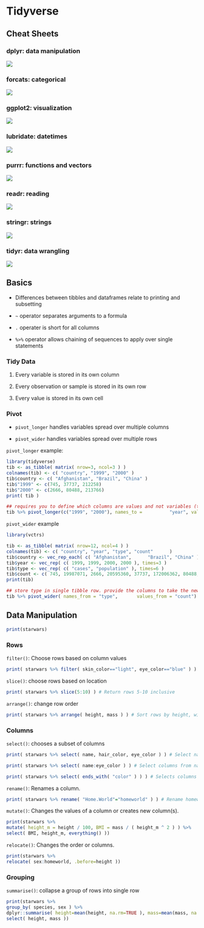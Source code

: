 # Tidyverse

## Cheat Sheets

### dplyr: data manipulation

![](images/dplyr-1.png)

### forcats: categorical

![](images/forcats-1.png)

### ggplot2: visualization

![](images/ggplot2-1.png)

### lubridate: datetimes

![](images/lubridate-1.png)

### purrr: functions and vectors

![](images/purrr-1.png)

### readr: reading

![](images/readr-1.png)

### stringr: strings

![](images/stringr-1.png)

### tidyr: data wrangling

![](images/tidyr-1.png)

## Basics

-   Differences between tibbles and dataframes relate to printing and subsetting

-   `~` operator separates arguments to a formula

-   `.` operater is short for all columns

-   `%>%` operator allows chaining of sequences to apply over single statements

### Tidy Data

1.  Every variable is stored in its own column

2.  Every observation or sample is stored in its own row

3.  Every value is stored in its own cell

### Pivot

-   `pivot_longer` handles variables spread over multiple columns

-   `pivot_wider` handles variables spread over multiple rows

`pivot_longer` example:

```r
library(tidyverse)
tib <- as_tibble( matrix( nrow=3, ncol=3 ) )
colnames(tib) <- c( "country", "1999", "2000" )
tib$country <- c( "Afghanistan", "Brazil", "China" )
tib$"1999" <- c(745, 37737, 212258)
tib$"2000" <- c(2666, 80488, 213766)
print( tib )
```

```r
## requires you to define which columns are values and not variables (the years 1999 and 2000, in our example), the name of the new column to move the column names to, and the name of the new column to move corresponding column values to
tib %>% pivot_longer(c("1999", "2000"), names_to =			"year", values_to = "cases")
```

`pivot_wider` example

```r
library(vctrs)

tib <- as_tibble( matrix( nrow=12, ncol=4 ) )
colnames(tib) <- c( "country", "year", "type", "count" 		)
tib$country <- vec_rep_each( c( "Afghanistan", 		"Brazil", "China" ), times=4 )
tib$year <- vec_rep( c( 1999, 1999, 2000, 2000 ), times=3 )
tib$type <- vec_rep( c( "cases", "population" ), times=6 )
tib$count <- c( 745, 19987071, 2666, 20595360, 37737, 172006362, 80488, 174504898, 212258, 127295272, 213766, 1280428583 )
print(tib)
```

```r
## store type in single tibble row. provide the columns to take the new variable names from (type in the current tibble) and the column to take the corresponding values from (count)
tib %>% pivot_wider( names_from = "type",		values_from = "count")
```

## Data Manipulation

```r
print(starwars)
```

### Rows

`filter()`: Choose rows based on column values

```r
print( starwars %>% filter( skin_color=="light", eye_color=="blue" ) )
```

`slice()`: choose rows based on location

```r
print( starwars %>% slice(5:10) ) # Return rows 5-10 inclusive
```

`arrange()`: change row order

```r
print( starwars %>% arrange( height, mass ) ) # Sort rows by height, within height by mass
```

### Columns

`select()`: chooses a subset of columns

```r
print( starwars %>% select( name, hair_color, eye_color ) ) # Select name, hair colour, eye colour columns

print( starwars %>% select( name:eye_color ) ) # Select columns from name to eye colour

print( starwars %>% select( ends_with( "color" ) ) ) # Selects columns whose name ends w/color
```

`rename()`: Renames a column.

```r
print( starwars %>% rename( "Home.World"="homeworld" ) ) # Rename homeworld column to Home.World
```

`mutate()`: Changes the values of a column or creates new column(s).

```r
print(starwars %>%
mutate( height_m = height / 100, BMI = mass / ( height_m ^ 2 ) ) %>%
select( BMI, height_m, everything() ))
```

`relocate()`: Changes the order or columns.

```r
print(starwars %>%
relocate( sex:homeworld, .before=height ))
```

### Grouping

`summarise()`: collapse a group of rows into single row

```r
print(starwars %>%
group_by( species, sex ) %>%
dplyr::summarise( height=mean(height, na.rm=TRUE ), mass=mean(mass, na.rm=TRUE) ) %>%
select( height, mass ))
```

### 
